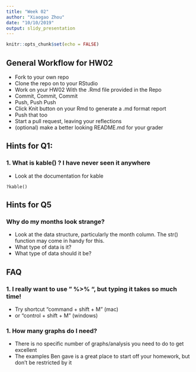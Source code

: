 ```yaml
---
title: "Week 02"
author: "Xiaogao Zhou"
date: "10/10/2019"
output: slidy_presentation
---
```


```r
knitr::opts_chunk$set(echo = FALSE)
```

## General Workflow for HW02

- Fork to your own repo
- Clone the repo on to your RStudio
- Work on your HW02 With the .Rmd file provided in the Repo
- Commit, Commit, Commit
- Push, Push Push
- Click Knit button on your Rmd to generate a .md format report
- Push that too
- Start a pull request, leaving your reflections
- (optional) make a better looking README.md for your grader

## Hints for Q1:

### 1. What is kable() ? I have never seen it anywhere

- Look at the documentation for kable

```
?kable()
```

## Hints for Q5 

### Why do my months look strange? 

- Look at the data structure, particularly the month column. The str() function may come in handy for this.
- What type of data is it? 
- What type of data should it be? 


## FAQ

### 1. I really want to use " %>% ", but typing it takes so much time!

- Try shortcut "command + shift + M" (mac)
- or "control + shift + M" (windows)

### 1. How many graphs do I need? 

- There is no specific number of graphs/analysis you need to do to get excellent 
- The examples Ben gave is a great place to start off your homework, but don't be restricted by it
